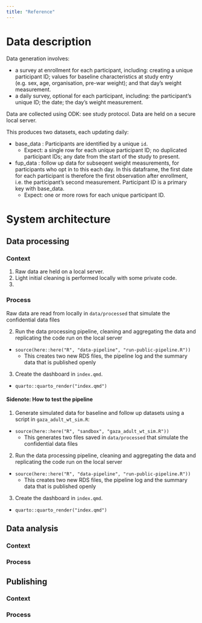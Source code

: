 ```yaml
---
title: "Reference"
---
```


# Data description

Data generation involves: 

- a survey at enrollment for each participant, including: creating a unique participant ID; values for baseline characteristics at study entry (e.g. sex, age, organisation, pre-war weight); and that day's weight measurement. 
- a daily survey, optional for each participant, including: the participant's unique ID; the date; the day's weight measurement.

Data are collected using ODK: see study protocol. Data are held on a secure local server.

This produces two datasets, each updating daily:

- base_data : Participants are identified by a unique `id`. 
   - Expect: a single row for each unique participant ID; no duplicated participant IDs; any date from the start of the study to present. 
- fup_data : follow up data for subseqent weight measurements, for participants who opt in to this each day. In this dataframe, the first date for each participant is therefore the first observation after enrollment, i.e. the participant's second measurement. Participant ID is a primary key with base_data.
   - Expect: one or more rows for each unique participant ID.

# System architecture

## Data processing

### Context

1. Raw data are held on a local server. 
2. Light initial cleaning is performed locally with some private code.
3. 

### Process

Raw data are read from locally in `data/processed` that simulate the confidential data files

2. Run the data processing pipeline, cleaning and aggregating the data and replicating the code run on the local server
  - `source(here::here("R", "data-pipeline", "run-public-pipeline.R"))`
    - This creates two new RDS files, the pipeline log and the summary data that is published openly
3. Create the dashboard in `index.qmd`.
  - `quarto::quarto_render("index.qmd")`

#### Sidenote: How to test the pipeline

1. Generate simulated data for baseline and follow up datasets using a script in `gaza_adult_wt_sim.R`:
  - `source(here::here("R", "sandbox", "gaza_adult_wt_sim.R"))`
    - This generates two files saved in `data/processed` that simulate the confidential data files
2. Run the data processing pipeline, cleaning and aggregating the data and replicating the code run on the local server
  - `source(here::here("R", "data-pipeline", "run-public-pipeline.R"))`
    - This creates two new RDS files, the pipeline log and the summary data that is published openly
3. Create the dashboard in `index.qmd`.
  - `quarto::quarto_render("index.qmd")`


## Data analysis

### Context

### Process

## Publishing

### Context

### Process


